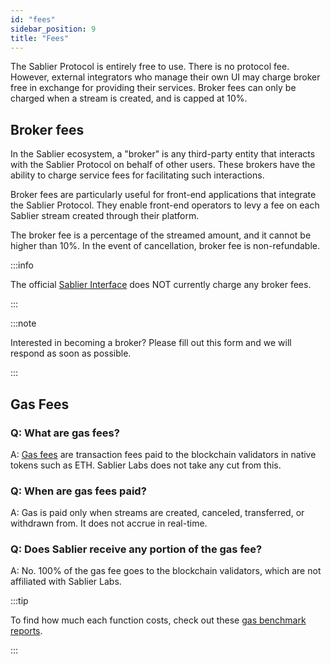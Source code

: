 ```yaml
---
id: "fees"
sidebar_position: 9
title: "Fees"
---
```



The Sablier Protocol is entirely free to use. There is no protocol fee. However, external integrators who manage their
own UI may charge broker free in exchange for providing their services. Broker fees can only be charged when a stream is
created, and is capped at 10%.

## Broker fees

In the Sablier ecosystem, a "broker" is any third-party entity that interacts with the Sablier Protocol on behalf of
other users. These brokers have the ability to charge service fees for facilitating such interactions.

Broker fees are particularly useful for front-end applications that integrate the Sablier Protocol. They enable
front-end operators to levy a fee on each Sablier stream created through their platform.

The broker fee is a percentage of the streamed amount, and it cannot be higher than 10%. In the event of cancellation,
broker fee is non-refundable.

:::info

The official [Sablier Interface](https://app.sablier.com) does NOT currently charge any broker fees.

:::

:::note

Interested in becoming a broker? Please fill out this <Link href={links.forms.call}>form</Link> and we will respond as
soon as possible.

:::

## Gas Fees

### Q: What are gas fees?

A: [Gas fees](https://www.investopedia.com/terms/g/gas-ethereum.asp) are transaction fees paid to the blockchain
validators in native tokens such as ETH. Sablier Labs does not take any cut from this.

### Q: When are gas fees paid?

A: Gas is paid only when streams are created, canceled, transferred, or withdrawn from. It does not accrue in real-time.

### Q: Does Sablier receive any portion of the gas fee?

A: No. 100% of the gas fee goes to the blockchain validators, which are not affiliated with Sablier Labs.

:::tip

To find how much each function costs, check out these [gas benchmark reports](/contracts/v2/gas-benchmarks).

:::
